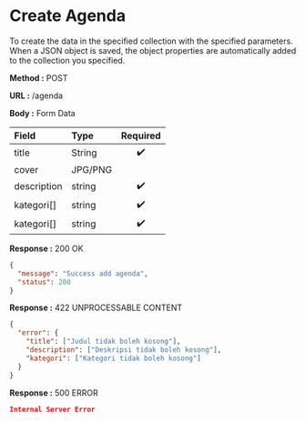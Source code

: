 
# Create Agenda

To create the data in the specified collection with the specified parameters.
When a JSON object is saved, the object properties are automatically added to the collection you specified.

**Method :** <Badge variant="success">POST</Badge>

**URL :** <Badge variant="dark">/agenda</Badge>

**Body :** <Badge variant="warning">Form Data</Badge>

| Field       | Type     | Required |
| :---------- | :------- | :------: |
| title       | String   |    ✔️    |
| cover       | JPG/PNG  |          |
| description | string   |    ✔️    |
| kategori[]  | string   |    ✔️    |
| kategori[]  | string   |    ✔️    |

**Response :** <BadgeOutline variant="success">200 OK</BadgeOutline>

```json
{
  "message": "Success add agenda",
  "status": 200
}
```

**Response :** <BadgeOutline variant="info">422 UNPROCESSABLE CONTENT</BadgeOutline>

```json
{
  "error": {
    "title": ["Judul tidak boleh kosong"],
    "description": ["Deskripsi tidak boleh kosong"],
    "kategori": ["Kategori tidak boleh kosong"]
  }
}
```

**Response :** <BadgeOutline variant="danger">500 ERROR</BadgeOutline>

```json
Internal Server Error
```
